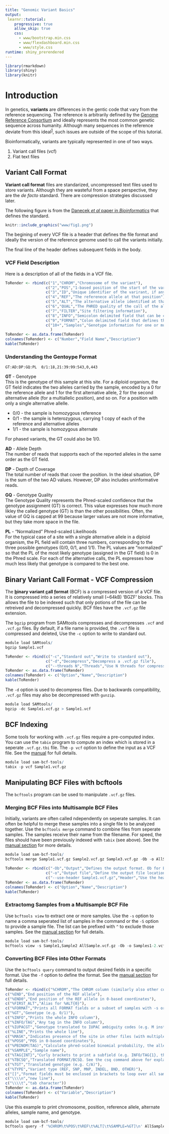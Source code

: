 ```yaml
---
title: "Genomic Variant Basics"
output: 
 learnr::tutorial:
    progressive: true
    allow_skip: true
    css:
      - www/bootstrap.min.css
      - www/flexdashboard.min.css
      - www/style.css
runtime: shiny_prerendered
---
```


```r
library(rmarkdown)
library(shiny)
library(knitr)
```

# Introduction

In genetics, __variants__ are differences in the gentic code that vary from the reference sequencing. The reference is arbitrarily defined by the [Genome Reference Consortium](https://www.ncbi.nlm.nih.gov/grc) and ideally represents the most common genetic sequence across humanity. Although many sequences in the reference deviate from this ideal^[1](https://www.ncbi.nlm.nih.gov/pmc/articles/pmid/26670213/)^, such issues are outside of the scope of this tutorial. 

Bioinformatically, variants are typically represented in one of two ways.

1. Variant call files (vcf)
2. Flat text files

## Variant Call Format
__Variant call format__ files are standarized, uncompressed text files used to store variants. Although they are wasteful from a space perspective, they are the _de facto_ standard. There are compression strategies discussed later.

The following figure is from the [Danecek _et al_ paper in _Bioinformatics_](https://www.ncbi.nlm.nih.gov/pmc/articles/pmid/21653522/) that defines the standard.

```r
knitr::include_graphics("www/fig1.png")
```

The begining of every VCF file is a header that defines the file format and ideally the version of the reference genome used to call the variants initially. 

The final line of the header defines subsequent fields in the body.

### VCF Field Description
Here is a description of all of the fields in a VCF file.
```r
ToRender <- rbind(c("1","CHROM","Chromosome of the variant"),
                  c("2","POS","1-based position of the start of the varirant"),
                  c("3","ID","Unique identifier of the varirant, if any"),
                  c("4","REF","The referenece allele at that position"),
                  c("5","ALT","The alternative allele identified at that position in the subject"),
                  c("6","QUAL","The PHRED quality of the call of the allele"),
                  c("7","FILTER","Site filtering information"),
                  c("8","INFO","Semicolon delimited field that can be customized to the user's neads"),
                  c("9","FORMAT","Colon delimited field that defines the information contained within each subsequent genotype column"),
                  c("10+","Samples","Genotype information for one or multiple samples in the format defined in FORMAT")
                    )
ToRender <- as.data.frame(ToRender)
colnames(ToRender) <- c("Number","Field Name","Description")
kable(ToRender)
```

### Understanding the Gentoype Format
```
GT:AD:DP:GQ:PL  0/1:18,21:39:99:543,0,443
```
**GT** - Genotype<br>
This is the genotype of this sample at this site. For a diploid organism, the GT field indicates the two alleles carried by the sample, encoded by a 0 for the reference allele and 1 for the first alternative allele, 2 for the second alternative allele  (for a multiallelic position), and so on. For a position with only a single alternative allelle. 

* 0/0 - the sample is homozygous reference
* 0/1 - the sample is heterozygous, carrying 1 copy of each of the reference and alternative alleles
* 1/1 - the sample is homozygous alternate

For phased variants, the GT could also be 1/0.

**AD** - Allele Depth <br>
The number of reads that supports each of the reported alleles in the same order as the GT field. 

**DP** - Depth of Coverage<br>
The total number of reads that cover the position. In the ideal situation, DP is the sum of the two AD values. However, DP also includes uninformative reads. 

**GQ** - Genotype Quality<br>
The Genotype Quality represents the Phred-scaled confidence that the genotype assignment (GT) is correct. This value expresses how much more likley the called genotype (GT) is than the other possibilities. Often, the value of GQ is capped at 99 because larger values are not more informative, but they take more space in the file.

**PL** - "Normalized" Phred-scaled Likelihoods <br>
For the typical case of a site with a single alternative allele in a diploid organism, the PL field will contain three numbers, corresponding to the three possible genotypes (0/0, 0/1, and 1/1). The PL values are "normalized" so that the PL of the most likely genotype (assigned in the GT field) is 0 in the Phred scale. For each of the alternative calls, the PL expresses how much less likely that genotype is compared to the best one.

## Binary Variant Call Format - VCF Compression
The __<u>b</u>inary variant <u>c</u>all <u>f</u>ormat__ (BCF) is a compressed version of a VCF file. It is compressed into a series of relatively small (~64kB) 'BGZF' blocks. This allows the file to be indexed such that only potions of the file can be retreived and decompressed quickly. BCF files have the `.vcf.gz` file extension.

The `bgzip` program from SAMtools compresses and decompresses `.vcf` and `.vcf.gz` files. By default, if a file name is provided, the `.vcf` file is compressed and deleted, Use the `-c` option to write to standard out. 

```r
module load SAMtools/
bgzip Sample1.vcf
```

```r
ToRender <- rbind(c("-c","Standard out","Write to standard out"),
                  c("-d","Decompress","Decompress a .vcf.gz file"),
                  c("--threads N","Threads","Use N threads for compression (faster)"))
ToRender <- as.data.frame(ToRender)
colnames(ToRender) <- c("Option","Name","Description")
kable(ToRender)
```

The `-d` option is used to decompress files. Due to backwards compatibility, `.vcf.gz` files may also be decompressed with `gunzip`.

```r
module load SAMtools/
bgzip -dc Sample1.vcf.gz > Sample1.vcf
```

## BCF Indexing
Some tools for working with `.vcf.gz` files require a pre-computed index. You can use the `tabix` program to compute an index which is stored in a seperate `.vcf.gz.tbi` file. The `-p vcf` option to define the input as a VCF file. See the [manual](http://www.htslib.org/doc/tabix.html) for full details.

```r
module load sam-bcf-tools/
tabix -p vcf Sample1.vcf.gz
```

## Manipulating BCF Files with bcftools
The `bcftools` program can be used to manipulate `.vcf.gz` files. 

### Merging BCF Files into Multisample BCF Files
Initially, variants are often called ndependently on seperate samples. It can often be helpful to merge these samples into a single file to be analyzed together. Use the `bcftools merge` command to combine files from seperate samples. The samples receive their name from the filename. For speed, the files should have been previously indexed with `tabix` (see above). See the [manual section](http://samtools.github.io/bcftools/bcftools.html#merge) for more details. 

```r
module load sam-bcf-tools/
bcftools merge Sample1.vcf.gz Sample2.vcf.gz Sample3.vcf.gz -Ob -o AllSample.vcf.gz
```

```r
ToRender <- rbind(c("-Ob","Output","Defines the output format. Ob for BCF, Ov for VCF"),
                  c("-o","Output file","Define the output file location. Otherwise outputs to standard out"),
                  c("--use-header Sample1.vcf.gz","Header","Use the header contained in the specified file."))
ToRender <- as.data.frame(ToRender)
colnames(ToRender) <- c("Option","Name","Description")
kable(ToRender)
```

### Extractomg Samples from a Multisample BCF File
Use `bcftools view` to extract one or more samples. Use the `-s` option to name a comma seperated list of samples in the command or the `-S` option to provide a sample file. The list can be prefixed with `^` to exclude those samples. See the [manual section](https://samtools.github.io/bcftools/bcftools.html#view) for full details.

```r
module load sam-bcf-tools/
bcftools view -s Sample1,Sample2 AllSample.vcf.gz -Ob -o Samples1-2.vcf.gz
```

### Converting BCF Files into Other Formats
Use the `bcftools query` command to output desired fields in a specific format. Use the `-f` option to define the format. See the [manual section](http://samtools.github.io/bcftools/bcftools.html#query) for full details. 
```r
ToRender <- rbind(c("%CHROM","The CHROM column (similarly also other columns: POS, ID, REF, ALT, QUAL, FILTER)"),
c("%END","End position of the REF allele"),
c("%END0","End position of the REF allele in 0-based coordinates"),
c("%FIRST_ALT","Alias for %ALT{0}"),
c("%FORMAT","Prints all FORMAT fields or a subset of samples with -s or -S"),
c("%GT","Genotype (e.g. 0/1)"),
c("%INFO","Prints the whole INFO column"),
c("%INFO/TAG","Any tag in the INFO column"),
c("%IUPACGT","Genotype translated to IUPAC ambiguity codes (e.g. M instead of C/A)"),
c("%LINE","Prints the whole line"),
c("%MASK","Indicates presence of the site in other files (with multiple files)"),
c("%POS0","POS in 0-based coordinates"),
c("%PBINOM(TAG)","Calculate phred-scaled binomial probability, the allele index is determined from GT"),
c("%SAMPLE","Sample name"),
c("%TAG{INT}","Curly brackets to print a subfield (e.g. INFO/TAG{1}, the indexes are 0-based)"),
c("%TBCSQ","Translated FORMAT/BCSQ. See the csq command above for explanation and examples."),
c("%TGT","Translated genotype (e.g. C/A)"),
c("%TYPE","Variant type (REF, SNP, MNP, INDEL, BND, OTHER)"),
c("[]","Format fields must be enclosed in brackets to loop over all samples"),
c("\\\\n","new line"),
c("\\\\t","tab character"))
ToRender <- as.data.frame(ToRender)
colnames(ToRender) <- c("Variable","Description")
kable(ToRender)
```

Use this example to print chromosome, position, reference allele, alternate alleles, sample name, and genotype. 

```r
module load sam-bcf-tools/
bcftools query -f '%CHROM\t%POS\t%REF\t%ALT[\t%SAMPLE=%GT]\n' AllSample.vcf.gz -o Genotype.txt
```
